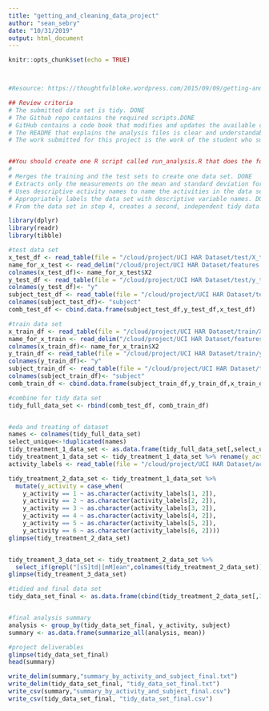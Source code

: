 ```yaml
---
title: "getting_and_cleaning_data_project"
author: "sean_sebry"
date: "10/31/2019"
output: html_document
---
```


```r
knitr::opts_chunk$set(echo = TRUE)
```

```r

```

```r

```

```r

#Resource: https://thoughtfulbloke.wordpress.com/2015/09/09/getting-and-cleaning-the-assignment/

## Review criteria
# The submitted data set is tidy. DONE
# The Github repo contains the required scripts.DONE 
# GitHub contains a code book that modifies and updates the available codebooks with the data to indicate all the variables and summaries calculated, along with units, and any other relevant information.DONE
# The README that explains the analysis files is clear and understandable.
# The work submitted for this project is the work of the student who submitted it. DONE


##You should create one R script called run_analysis.R that does the following.
# 
# Merges the training and the test sets to create one data set. DONE
# Extracts only the measurements on the mean and standard deviation for each measurement. DONE
# Uses descriptive activity names to name the activities in the data set DONE
# Appropriately labels the data set with descriptive variable names. DONE
# From the data set in step 4, creates a second, independent tidy data set with the average of each variable for each activity and each subject. DONE

```

```r
library(dplyr)
library(readr)
library(tibble)

#test data set
x_test_df <- read_table(file = "/cloud/project/UCI HAR Dataset/test/X_test.txt",col_names = FALSE)
name_for_x_test <- read_delim("/cloud/project/UCI HAR Dataset/features.txt"," ",col_names = FALSE)
colnames(x_test_df)<- name_for_x_test$X2
y_test_df <- read_table(file = "/cloud/project/UCI HAR Dataset/test/y_test.txt",col_names = FALSE)
colnames(y_test_df)<- "y"
subject_test_df <- read_table(file = "/cloud/project/UCI HAR Dataset/test/subject_test.txt",col_names = FALSE)
colnames(subject_test_df)<- "subject"
comb_test_df <- cbind.data.frame(subject_test_df,y_test_df,x_test_df)

#train data set
x_train_df <- read_table(file = "/cloud/project/UCI HAR Dataset/train/X_train.txt",col_names = FALSE)
name_for_x_train <- read_delim("/cloud/project/UCI HAR Dataset/features.txt"," ",col_names = FALSE)
colnames(x_train_df)<- name_for_x_train$X2
y_train_df <- read_table(file = "/cloud/project/UCI HAR Dataset/train/y_train.txt",col_names = FALSE)
colnames(y_train_df)<- "y"
subject_train_df <- read_table(file = "/cloud/project/UCI HAR Dataset/train/subject_train.txt",col_names = FALSE)
colnames(subject_train_df)<- "subject"
comb_train_df <- cbind.data.frame(subject_train_df,y_train_df,x_train_df)

#combine for tidy data set
tidy_full_data_set <- rbind(comb_test_df, comb_train_df)


#eda and treating of dataset
names <- colnames(tidy_full_data_set)
select_unique<-!duplicated(names)
tidy_treatment_1_data_set <- as.data.frame(tidy_full_data_set[,select_unique==TRUE])#removing duplicate columns
tidy_treatment_1_data_set <- tidy_treatment_1_data_set %>% rename(y_activity = y)#adding a more descriptive name to 'y'
activity_labels <- read_table(file = "/cloud/project/UCI HAR Dataset/activity_labels.txt",col_names = FALSE)#bringing in activity labels

tidy_treatment_2_data_set <- tidy_treatment_1_data_set %>%
  mutate(y_activity = case_when(
    y_activity == 1 ~ as.character(activity_labels[1, 2]),
    y_activity == 2 ~ as.character(activity_labels[2, 2]),
    y_activity == 3 ~ as.character(activity_labels[3, 2]),
    y_activity == 4 ~ as.character(activity_labels[4, 2]),
    y_activity == 5 ~ as.character(activity_labels[5, 2]),
    y_activity == 6 ~ as.character(activity_labels[6, 2])))
glimpse(tidy_treatment_2_data_set)


tidy_treament_3_data_set <- tidy_treatment_2_data_set %>% 
  select_if(grepl("[sS]td|[mM]ean",colnames(tidy_treatment_2_data_set)))
glimpse(tidy_treament_3_data_set)

#tidied and final data set
tidy_data_set_final <- as.data.frame(cbind(tidy_treatment_2_data_set[,1:2],tidy_treament_3_data_set))


#final analysis summary
analysis <- group_by(tidy_data_set_final, y_activity, subject)
summary <- as.data.frame(summarize_all(analysis, mean))

#project deliverables
glimpse(tidy_data_set_final)
head(summary)

write_delim(summary,"summary_by_activity_and_subject_final.txt")
write_delim(tidy_data_set_final, "tidy_data_set_final.txt")
write_csv(summary,"summary_by_activity_and_subject_final.csv")
write_csv(tidy_data_set_final, "tidy_data_set_final.csv")


```
